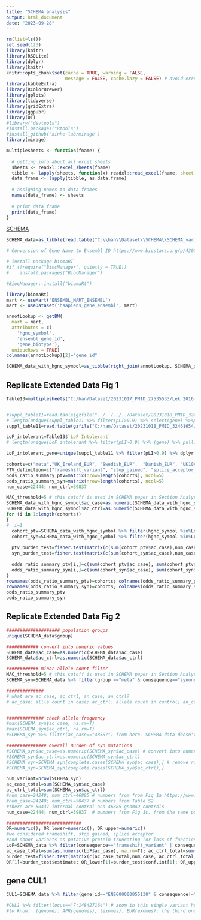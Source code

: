 ---
title: "SCHEMA analysis"
output: html_document
date: "2023-09-28"
---


```{r, echo=F, warning=F, message=F}
rm(list=ls())
set.seed(123)
library(knitr)
library(RSQLite)
library(dplyr)
library(knitr)
knitr::opts_chunk$set(cache = TRUE, warning = FALSE, 
                      message = FALSE, cache.lazy = FALSE) # avoid error of long vectors https://stackoverflow.com/questions/39417003/long-vectors-not-supported-yet-error-in-rmd-but-not-in-r-script 
library(kableExtra)
library(RColorBrewer)
library(gplots)
library(tidyverse)
library(gridExtra)
library(ggpubr)
library(DT)
#library("devtools")
#install.packages("Rtools")
#install_github('xinhe-lab/mirage')
library(mirage)

multiplesheets <- function(fname) {
   
  # getting info about all excel sheets
  sheets <- readxl::excel_sheets(fname)
  tibble <- lapply(sheets, function(x) readxl::read_excel(fname, sheet = x))
  data_frame <- lapply(tibble, as.data.frame)
    
  # assigning names to data frames
  names(data_frame) <- sheets
    
  # print data frame
  print(data_frame)
}


```

[SCHEMA](https://schema.broadinstitute.org/)

```{r, echo=F, message=F, warning=F,cache=T}
SCHEMA_data=as_tibble(read.table("C:\\han\\Dataset\\SCHEMA\\SCHEMA_variant_results_subset_20231016.tsv", header=T))
```


```{r, echo=F, message=F, warning=F}
# Conversion of Gene Name to Ensembl ID https://www.biostars.org/p/430015/

# install package biomaRT
#if (!require("BiocManager", quietly = TRUE))
#    install.packages("BiocManager")

#BiocManager::install("biomaRt")

library(biomaRt)
mart <- useMart('ENSEMBL_MART_ENSEMBL')
mart <- useDataset('hsapiens_gene_ensembl', mart)

annotLookup <- getBM(
  mart = mart,
  attributes = c(
    'hgnc_symbol',
    'ensembl_gene_id',
    'gene_biotype'),
  uniqueRows = TRUE)
colnames(annotLookup)[2]="gene_id"

SCHEMA_data_with_hgnc_symbol=as_tibble(right_join(annotLookup, SCHEMA_data, by="gene_id")) 
```



## Replicate Extended Data Fig 1

```{r, echo=F, message=F, warning=F, results=F}

Table13=multiplesheets("C:/han/Dataset/20231017_PMID_27535533/Lek 2016 suppl table/nature19057-s2/nature19057-SI Table 13.xlsx")


#suppl_table11=read.table(gzfile("../../../../Dataset/20231018_PMID_32461654/41586_2020_2308_MOESM4_ESM/supplement/supplementary_dataset_11_full_constraint_metrics.tsv.gz"),fill = TRUE , header = TRUE ) # read into gz file 
# length(unique(suppl_table11 %>% filter(pLI>0.9) %>% select(gene) %>%pull)) 3476 genes with pLI>0.9 
suppl_table11=read.table(gzfile("C:/han/Dataset/20231018_PMID_32461654/41586_2020_2308_MOESM4_ESM/supplement/supplementary_dataset_11_full_constraint_metrics.tsv.gz"),fill = TRUE , header = TRUE ) # read into gz file
```




```{r, echo=F, message=F, warning=F}
LoF_intolerant=Table13$`LoF Intolerant`
# length(unique(LoF_intolerant %>% filter(pLI>0.9) %>% (gene) %>% pull)) # 3230 genes with pLI>0.9, consistent with the number reported in paper Lek2017_Nature 

LoF_intolerant_gene=unique(suppl_table11 %>% filter(pLI>0.9) %>% dplyr::select(gene) %>%pull) 

cohorts=c("meta","UK_Ireland_EUR", "Swedish_EUR",  "Danish_EUR", "UK10K_NFBC_FINRISK_FIN", "UK10K_INTERVAL_EUR", "GPC_Latino_AMR", "GPC_McLean_EUR", "GPC_genomes_AFR", "ASJ",  "EAS", "EST", "Bulgarian_EUR", "FIN", "GPC_genomes_EUR", "Swedish_FIN", "GPC_genomes_AMR")
PTV_definition=c("frameshift_variant", "stop_gained", "splice_acceptor_variant","splice_donor_variant" )
odds_ratio_summary_ptv=matrix(nrow=length(cohorts), ncol=5)
odds_ratio_summary_syn=matrix(nrow=length(cohorts), ncol=5)
num_case=22444; num_ctrl=39837

MAC_threshold=5 # this cutoff is used in SCHEMA paper in Section Analysis approach
SCHEMA_data_with_hgnc_symbol$ac_case=as.numeric(SCHEMA_data_with_hgnc_symbol$ac_case) # convert into numeric to be applicable to MAC filter 
SCHEMA_data_with_hgnc_symbol$ac_ctrl=as.numeric(SCHEMA_data_with_hgnc_symbol$ac_ctrl)
for (i in 1:length(cohorts))
{
#  i=1
  cohort_ptv=SCHEMA_data_with_hgnc_symbol %>% filter(hgnc_symbol %in%LoF_intolerant_gene==T &  consequence %in% PTV_definition==T & group==cohorts[i] & ac_case<=MAC_threshold & ac_ctrl<=MAC_threshold)
  cohort_syn=SCHEMA_data_with_hgnc_symbol %>% filter(hgnc_symbol %in%LoF_intolerant_gene==T &  consequence== "synonymous_variant" & group==cohorts[i] & ac_case<=MAC_threshold & ac_ctrl<=MAC_threshold)
  
  ptv_burden_test=fisher.test(matrix(c(sum(cohort_ptv$ac_case),num_case,  sum(cohort_ptv$ac_ctrl), num_ctrl), nrow=2))
  syn_burden_test=fisher.test(matrix(c(sum(cohort_syn$ac_case),num_case,  sum(cohort_syn$ac_ctrl), num_ctrl), nrow=2))
  
  odds_ratio_summary_ptv[i,]=c(sum(cohort_ptv$ac_case), sum(cohort_ptv$ac_ctrl), ptv_burden_test$estimate, ptv_burden_test$conf.int[1], ptv_burden_test$conf.int[2])
  odds_ratio_summary_syn[i,]=c(sum(cohort_syn$ac_case), sum(cohort_syn$ac_ctrl), syn_burden_test$estimate, syn_burden_test$conf.int[1], syn_burden_test$conf.int[2])
}
rownames(odds_ratio_summary_ptv)=cohorts; colnames(odds_ratio_summary_ptv)=c("ac_case", "ac_ctrl", "OR", "CI_low", "CI_upper")
rownames(odds_ratio_summary_syn)=cohorts; colnames(odds_ratio_summary_syn)=c("ac_case", "ac_ctrl", "OR", "CI_low", "CI_upper")
odds_ratio_summary_ptv
odds_ratio_summary_syn
```


## Replicate Extended Data Fig 2  

```{r, echo=F, message=F, warning=F}
#################### population groups
unique(SCHEMA_data$group)

############ convert into numeric values 
SCHEMA_data$ac_case=as.numeric(SCHEMA_data$ac_case)
SCHEMA_data$ac_ctrl=as.numeric(SCHEMA_data$ac_ctrl)

############ minor allele count filter 
MAC_threshold=5 # this cutoff is used in SCHEMA paper in Section Analysis approach  
SCHEMA_syn=SCHEMA_data %>% filter(group =="meta" & consequence=="synonymous_variant" & ac_case<=MAC_threshold & ac_ctrl<=MAC_threshold) 

##############
# what are ac_case, ac_ctrl, an_case, an_ctrl? 
# ac_case: allle count in case; ac_ctrl: allele count in control; an_case: allele number in case; an_ctrl: allele number in control #  see details here: https://schema.broadinstitute.org/gene/ENSG00000055130; move cursor to the variables then their meanings will pop up  


############## check allele frequency 
#max(SCHEMA_syn$ac_case, na.rm=T)
#max(SCHEMA_syn$ac_ctrl, na.rm=T)
#SCHEMA_syn %>% filter(ac_case=="48587") from here, SCHEMA data doesn't use AF filter. 

############### overall Burden of syn mutations 
#SCHEMA_syn$ac_case=as.numeric(SCHEMA_syn$ac_case) # convert into numeric value 
#SCHEMA_syn$ac_ctrl=as.numeric(SCHEMA_syn$ac_ctrl)
#SCHEMA_syn=SCHEMA_syn[complete.cases(SCHEMA_syn$ac_case),] # remove rows when either ac_case or ac_ctrl has NA 
#SCHEMA_syn=SCHEMA_syn[complete.cases(SCHEMA_syn$ac_ctrl),]

num_variant=nrow(SCHEMA_syn)
ac_case_total=sum(SCHEMA_syn$ac_case)
ac_ctrl_total=sum(SCHEMA_syn$ac_ctrl)
#num_case=24248; num_ctrl=46885 # numbers from from Fig 1a https://www.nature.com/articles/s41586-022-04556-w#Sec15
#num_case=24248; num_ctrl=50437 # numbers from Table S2
#there are 50437 internal control and 46885 gnomAD controls   
num_case=22444; num_ctrl=39837  # mumbers from Fig 1c, from the same population, see Section-Statistical approach in suppl 

############################ 
OR=numeric(); OR_lower=numeric(); OR_upper=numeric()
#we considered frameshift, stop gained, splice acceptor
#and donor variants as putative protein-truncating (or loss-of-function) variants, so LoF and PTV have the same definition. 
LoF=SCHEMA_data %>% filter(consequence=="frameshift_variant" | consequence=="stop_gained" |consequence=="splice_acceptor_variant" | consequence=="splice_donor_variant")
ac_case_total=sum(as.numeric(LoF$ac_case), na.rm=T); ac_ctrl_total=sum(as.numeric(LoF$ac_ctrl), na.rm=T)
burden_test=fisher.test(matrix(c(ac_case_total,num_case, ac_ctrl_total, num_ctrl), nrow=2))
OR[1]=burden_test$estimate; OR_lower[1]=burden_test$conf.int[1]; OR_upper[1]=burden_test$conf.int[2]


```

## gene CUL1

```{r, echo=F, message=F, warning=F}
CUL1=SCHEMA_data %>% filter(gene_id=="ENSG00000055130" & consequence!="synonymous_variant") # https://schema.broadinstitute.org/gene/ENSG00000055130

#CUL1 %>% filter(locus=="7:148427164") # zoom in this single variant here https://schema.broadinstitute.org/gene/ENSG00000055130
#to know:  (genome): AFR(genomes); (exomes): EUR(exomes); the third one is meta; 
```

